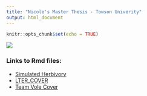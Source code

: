 ```yaml
---
title: "Nicole's Master Thesis - Towson Univerity"
output: html_document
---
```


```r
knitr::opts_chunk$set(echo = TRUE)
```


<img src="Images/TheBoys_HerbivoryTransect.jpg" class="center">

### Links to Rmd files:  

- [Simulated Herbivory](Rmd/Simulated_Herbivory.Rmd)  
- [LTER_COVER](Rmd/LTER_06MAT_cover_thesis.Rmd)  
- [Team Vole Cover](Rmd/Team_Vole_cover.Rmd)  
